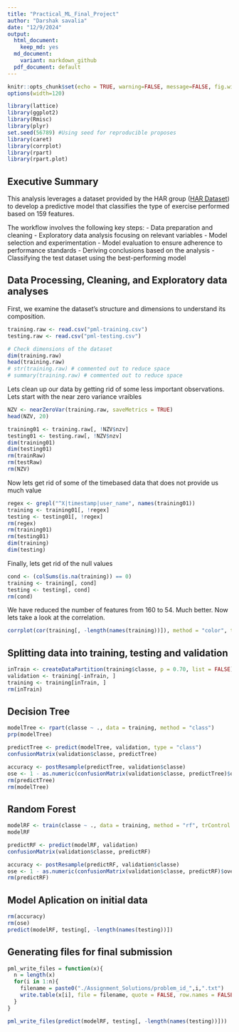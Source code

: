 ```yaml
---
title: "Practical_ML_Final_Project"
author: "Darshak savalia"
date: "12/9/2024"
output: 
  html_document:
    keep_md: yes
  md_document:
    variant: markdown_github
  pdf_document: default
---
```


```r
knitr::opts_chunk$set(echo = TRUE, warning=FALSE, message=FALSE, fig.width=10, fig.height=5)
options(width=120)

library(lattice)
library(ggplot2)
library(Rmisc)
library(plyr)
set.seed(56789) #Using seed for reproducible proposes
library(caret)
library(corrplot)
library(rpart)
library(rpart.plot)
```

## Executive Summary
This analysis leverages a dataset provided by the HAR group ([HAR Dataset](http://groupware.les.inf.puc-rio.br/har)) to develop a predictive model that classifies the type of exercise performed based on 159 features. 

The workflow involves the following key steps:
- Data preparation and cleaning
- Exploratory data analysis focusing on relevant variables
- Model selection and experimentation
- Model evaluation to ensure adherence to performance standards
- Deriving conclusions based on the analysis
- Classifying the test dataset using the best-performing model

## Data Processing, Cleaning, and Exploratory data analyses 
First, we examine the dataset's structure and dimensions to understand its composition.

```r
training.raw <- read.csv("pml-training.csv")
testing.raw <- read.csv("pml-testing.csv")
```

```r
# Check dimensions of the dataset
dim(training.raw)
head(training.raw)
# str(training.raw) # commented out to reduce space
# summary(training.raw) # commented out to reduce space
```
Lets clean up our data by getting rid of some less important observations.
Lets start with the near zero variance vraibles
```r
NZV <- nearZeroVar(training.raw, saveMetrics = TRUE)
head(NZV, 20)

training01 <- training.raw[, !NZV$nzv]
testing01 <- testing.raw[, !NZV$nzv]
dim(training01)
dim(testing01)
rm(trainRaw)
rm(testRaw)
rm(NZV)
```
Now lets get rid of some of the timebased data that does not provide us much value
```r
regex <- grepl("^X|timestamp|user_name", names(training01))
training <- training01[, !regex]
testing <- testing01[, !regex]
rm(regex)
rm(training01)
rm(testing01)
dim(training)
dim(testing)
```
Finally, lets get rid of the null values
```r
cond <- (colSums(is.na(training)) == 0)
training <- training[, cond]
testing <- testing[, cond]
rm(cond)
```
We have reduced the number of features from 160 to 54. Much better. Now lets take a look at the correlation.
```r
corrplot(cor(training[, -length(names(training))]), method = "color", tl.cex = 0.5)
```
## Splitting data into training, testing and validation
```r
inTrain <- createDataPartition(training$classe, p = 0.70, list = FALSE)
validation <- training[-inTrain, ]
training <- training[inTrain, ]
rm(inTrain)
```

## Decision Tree

```r
modelTree <- rpart(classe ~ ., data = training, method = "class")
prp(modelTree)

predictTree <- predict(modelTree, validation, type = "class")
confusionMatrix(validation$classe, predictTree)

accuracy <- postResample(predictTree, validation$classe)
ose <- 1 - as.numeric(confusionMatrix(validation$classe, predictTree)$overall[1])
rm(predictTree)
rm(modelTree)
```

## Random Forest
```r
modelRF <- train(classe ~ ., data = training, method = "rf", trControl = trainControl(method = "cv", 5), ntree = 250)
modelRF

predictRF <- predict(modelRF, validation)
confusionMatrix(validation$classe, predictRF)

accuracy <- postResample(predictRF, validation$classe)
ose <- 1 - as.numeric(confusionMatrix(validation$classe, predictRF)$overall[1])
rm(predictRF)
```

## Model Aplication on initial data
```r
rm(accuracy)
rm(ose)
predict(modelRF, testing[, -length(names(testing))])
```
## Generating files for final submission
```r
pml_write_files = function(x){
  n = length(x)
  for(i in 1:n){
    filename = paste0("./Assignment_Solutions/problem_id_",i,".txt")
    write.table(x[i], file = filename, quote = FALSE, row.names = FALSE, col.names = FALSE)
  }
}

pml_write_files(predict(modelRF, testing[, -length(names(testing))]))
```










```r

```















